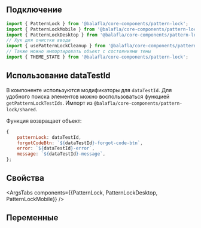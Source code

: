 
## Подключение

```jsx
import { PatternLock } from '@balafla/core-components/pattern-lock';
import { PatternLockMobile } from '@balafla/core-components/pattern-lock/mobile';
import { PatternLockDesktop } from '@balafla/core-components/pattern-lock/desktop';
// Хук для очистки ввода
import { usePatternLockCleanup } from '@balafla/core-components/pattern-lock/shared';
// Также можно импортировать объект с состояниями темы
import { THEME_STATE } from '@balafla/core-components/pattern-lock';
```

## Использование dataTestId

В компоненте используются модификаторы для `dataTestId`.
Для удобного поиска элементов можно воспользоваться функцией `getPatternLockTestIds`.
Импорт из `@balafla/core-components/pattern-lock/shared`.

Функция возвращает объект:

```jsx
{
    patternLock: dataTestId,
    forgotCodeBtn: `${dataTestId}-forgot-code-btn`,
    error: `${dataTestId}-error`,
    message: `${dataTestId}-message`,
};
```

## Свойства

<ArgsTabs components={{PatternLock, PatternLockDesktop, PatternLockMobile}} />

## Переменные

<CssVars css={vars} />
